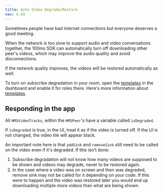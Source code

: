 ---
title: Auto Video Degrade/Restore
nav: 4.43
---

Sometimes people have bad internet connections but everyone deserves a good meeting.

When the network is too slow to support audio and video conversations together, the 100ms SDK can automatically turn off downloading other peer's videos, which may improve the audio quality and avoid disconnections.

If the network quality improves, the videos will be restored automatically as well.

To turn on subscribe degradation in your room, open the [templates](https://dashboard.100ms.live/templates) in the dashboard and enable it for roles there. Here's more information about [templates](/android/v2/foundation/templates-and-roles).

## Responding in the app

All `HMSVideoTracks`, within the `HMSPeer`'s have a variable called `isDegraded`.

If `isDegraded` is true, in the UI, treat it as if the video is turned off. If the UI is not changed, the video tile will appear black.

An important note here is that `addSink` and `removeSink` still need to be called on the video even if it's degraded. If this isn't done:

1. Subscribe degradation will not know how many videos are supposed to be shown and videos may degrade, never to be restored again.
2. In the case where a video was on screen and then was degraded, remove sink may not be called for it depending on your code. If this were to happen and the video was restored later you would end up downloading multiple more videos than what are being shown.
